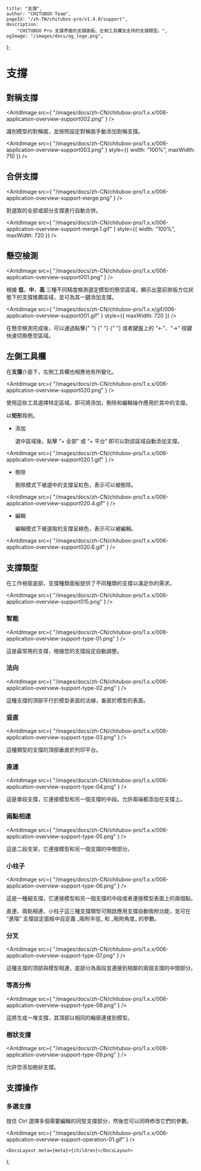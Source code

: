 
	title: "支撐",
	author: "CHITUBOX Team",
	pageId: "/zh-TW/chitubox-pro/v1.4.0/support",
	description:
		"CHITUBOX Pro 支撐界面的支撐面板、左側工具欄及支持的支撐類型。",
	ogImage: "/images/docs/og_logo.png",
};

# 支撐

## 對稱支撐

<AntdImage
	src={
		"/images/docs/zh-CN/chitubox-pro/1.x.x/006-application-overview-support002.png"
	}
/>

識別模型的對稱面，並按照設定對稱面手動添加對稱支撐。

<AntdImage
	src={
		"/images/docs/zh-CN/chitubox-pro/1.x.x/006-application-overview-support003.png"
	}
	style={{ width: "100%", maxWidth: 710 }}
/>

## 合併支撐

<AntdImage
	src={
		"/images/docs/zh-CN/chitubox-pro/1.x.x/006-application-overview-support-merge.png"
	}
/>

對選取的全部或部分支撐進行自動合併。

<AntdImage
	src={
		"/images/docs/zh-CN/chitubox-pro/1.x.x/006-application-overview-support-merge.1.gif"
	}
	style={{ width: "100%", maxWidth: 720 }}
/>

## 懸空檢測

<AntdImage
	src={
		"/images/docs/zh-CN/chitubox-pro/1.x.x/006-application-overview-support001.png"
	}
/>

根據 **低**，**中**，**高** 三種不同精度檢測選定模型的懸空區域，顯示出當前排版方位狀態下的支撐推薦區域，並可為其一鍵添加支撐。

<AntdImage
	src={
		"/images/docs/zh-CN/chitubox-pro/1.x.x/gif/006-application-overview-support001.gif"
	}
	style={{ maxWidth: 720 }}
/>

<Admonition type="tip" title="提示">
	在懸空檢測完成後，可以通過點擊{" "}
	<AntdImage
		src={
			"/images/docs/zh-CN/chitubox-pro/1.x.x/006-application-overview-support001.3.png"
		}
	/>{" "}
	<AntdImage
		src={
			"/images/docs/zh-CN/chitubox-pro/1.x.x/006-application-overview-support001.4.png"
		}
	/>{" "}
	或者鍵盤上的 “←”、“→” 按鍵快速切換懸空區域。
</Admonition>

## 左側工具欄

在**支撐**介面下，左側工具欄也相應地有所變化。

<AntdImage
	src={
		"/images/docs/zh-CN/chitubox-pro/1.x.x/006-application-overview-support020.png"
	}
/>

使用這些工具選擇特定區域，即可將添加，刪除和編輯操作應用於其中的支撐。

以**矩形**爲例。

-   添加

    選中區域後，點擊 “+ 全部” 或 “+ 平台” 即可以對該區域自動添加支撐。

<AntdImage
	src={
		"/images/docs/zh-CN/chitubox-pro/1.x.x/006-application-overview-support020.1.gif"
	}
/>

-   刪除

    刪除模式下被選中的支撐呈紅色，表示可以被刪除。

<AntdImage
	src={
		"/images/docs/zh-CN/chitubox-pro/1.x.x/006-application-overview-support020.4.gif"
	}
/>

-   編輯

    編輯模式下被選取的支撐呈綠色，表示可以被編輯。

<AntdImage
	src={
		"/images/docs/zh-CN/chitubox-pro/1.x.x/006-application-overview-support020.6.gif"
	}
/>

## 支撐類型

在工作視窗底部，支撐種類面板提供了不同種類的支撐以滿足你的需求。

<AntdImage
	src={
		"/images/docs/zh-CN/chitubox-pro/1.x.x/006-application-overview-support015.png"
	}
/>

### 智能

<AntdImage
	src={
		"/images/docs/zh-CN/chitubox-pro/1.x.x/006-application-overview-support-type-01.png"
	}
/>

這是最常用的支撐，根據您的支撐設定自動調整。

### 法向

<AntdImage
	src={
		"/images/docs/zh-CN/chitubox-pro/1.x.x/006-application-overview-support-type-02.png"
	}
/>

這種支撐的頂部平行於模型表面的法線，垂直於模型的表面。

### 竖直

<AntdImage
	src={
		"/images/docs/zh-CN/chitubox-pro/1.x.x/006-application-overview-support-type-03.png"
	}
/>

這種類型的支撐的頂部垂直於列印平台。

### 直連

<AntdImage
	src={
		"/images/docs/zh-CN/chitubox-pro/1.x.x/006-application-overview-support-type-04.png"
	}
/>

這是單段支撐，它連接模型和另一個支撐的中段。允許兩端都添加在支撐上。

### 兩點相連

<AntdImage
	src={
		"/images/docs/zh-CN/chitubox-pro/1.x.x/006-application-overview-support-type-05.png"
	}
/>

這是二段支架，它連接模型和另一個支撐的中閒部分。

### 小柱子

<AntdImage
	src={
		"/images/docs/zh-CN/chitubox-pro/1.x.x/006-application-overview-support-type-06.png"
	}
/>

這是一種細支撐，它連接模型和另一個支撐的中段或者連接模型表面上的兩個點。

<Admonition type="tip" title="提示">
	直連、兩點相連、小柱子這三種支撐類型可開啟應用支撐自動吸附功能，並可在
	“進階” 支撐設定面板中自定義 _吸附半徑_ 和 _吸附角度_ 的參數。
</Admonition>

### 分叉

<AntdImage
	src={
		"/images/docs/zh-CN/chitubox-pro/1.x.x/006-application-overview-support-type-07.png"
	}
/>

這種支撐的頂部與模型相連，底部分為兩段並連接到相鄰的兩個支撐的中間部分。

### 等高分佈

<AntdImage
	src={
		"/images/docs/zh-CN/chitubox-pro/1.x.x/006-application-overview-support-type-08.png"
	}
/>

這將生成一堆支撐，其頂部以相同的輪廓連接到模型。

### 樹狀支撐

<AntdImage
	src={
		"/images/docs/zh-CN/chitubox-pro/1.x.x/006-application-overview-support-type-09.png"
	}
/>

允許您添加樹狀支撐。

## 支撐操作

### 多選支撐

按住 Ctrl 選擇多個需要編輯的同型支撐部分，然後您可以同時修改它們的參數。

<AntdImage
	src={
		"/images/docs/zh-CN/chitubox-pro/1.x.x/006-application-overview-support-operation-01.gif"
	}
/>

	<DocsLayout meta={meta}>{children}</DocsLayout>
);
